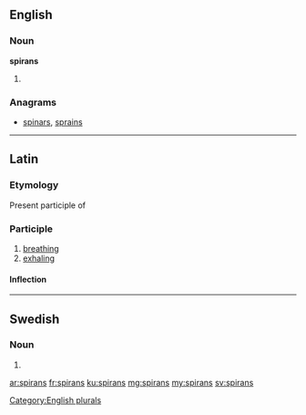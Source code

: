 ==English==

===Noun===
'''spirans'''

# {{plural of|spiran}}

===Anagrams===
* [[spinars#English|spinars]], [[sprains#English|sprains]]

[[Category:English plurals]]

----
==Latin==

===Etymology===
Present participle of {{term|spīrō|lang=la}}

===Participle===
{{la-present participle|spir|spīr|ans}}

# [[breathing]]
# [[exhaling]]

====Inflection====
{{la-decl-3rd-part|spīrāns|spīrant}}

----
==Swedish==

===Noun===
{{head|sv|noun form}}

# {{sv-noun-form-def-gen|spira}}

[[ar:spirans]]
[[fr:spirans]]
[[ku:spirans]]
[[mg:spirans]]
[[my:spirans]]
[[sv:spirans]]